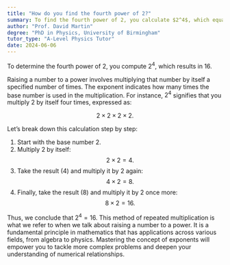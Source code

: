 ```yaml
---
title: "How do you find the fourth power of 2?"
summary: To find the fourth power of 2, you calculate $2^4$, which equals 16.
author: "Prof. David Martin"
degree: "PhD in Physics, University of Birmingham"
tutor_type: "A-Level Physics Tutor"
date: 2024-06-06
---
```


To determine the fourth power of $2$, you compute $2^4$, which results in $16$.

Raising a number to a power involves multiplying that number by itself a specified number of times. The exponent indicates how many times the base number is used in the multiplication. For instance, $2^4$ signifies that you multiply $2$ by itself four times, expressed as:

$$
2 \times 2 \times 2 \times 2.
$$

Let’s break down this calculation step by step:

1. Start with the base number $2$.
2. Multiply $2$ by itself: 
   $$
   2 \times 2 = 4.
   $$
3. Take the result ($4$) and multiply it by $2$ again: 
   $$
   4 \times 2 = 8.
   $$
4. Finally, take the result ($8$) and multiply it by $2$ once more: 
   $$
   8 \times 2 = 16.
   $$

Thus, we conclude that $2^4 = 16$. This method of repeated multiplication is what we refer to when we talk about raising a number to a power. It is a fundamental principle in mathematics that has applications across various fields, from algebra to physics. Mastering the concept of exponents will empower you to tackle more complex problems and deepen your understanding of numerical relationships.
    